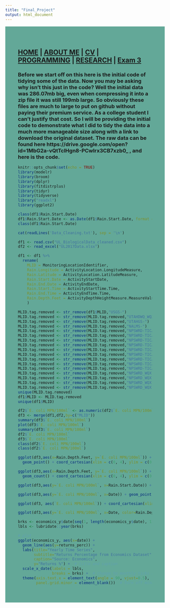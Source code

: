 ```yaml
---
title: "Final_Project"
output: html_document
---
```


<style type="text/css">
.main-container {
  max-width: 1800px;
  margin-left: auto;
  margin-right: auto;
}
</style>

<style>
div.blue { background-color:#63a898; border-radius: 5px; padding: 20px;}
</style>
<div class = "blue">



<style>
div.blue { background-color:#63a898; border-radius: 0px; padding: 20px;}
</style>
<div class = "blue">


## [HOME](http://MurderousPolyhedron.github.io/) | [ABOUT ME](http://MurderousPolyhedron.github.io/About_Me/) | [CV](http://MurderousPolyhedron.github.io/CV/) | [PROGRAMMING](http://MurderousPolyhedron.github.io/Programming/) | [RESEARCH](http://MurderousPolyhedron.github.io/Research/) | [Exam 3](http://MurderousPolyhedron.github.io/Exam_3/)

### Before we start off on this here is the initial code of tidying some of the data. Now you may be asking why isn't this just in the code? Well the initial data was 286.07mb big, even when compressing it into a zip file it was still 199mb large. So obviously these files are much to large to put on github without paying their premium service. As a college student I can't justify that cost. So I will be providing the initial code to demonstrate what I did to tidy the data into a much more manageable size along with a link to download the original dataset. The raw data can be found here https://drive.google.com/open?id=1MbG2a-vQtTclHgn8-PCwIrx3CB7xzb0_ , and here is the code.





```r
knitr::opts_chunk$set(echo = TRUE)
library(modelr)
library(broom)
library(dplyr)
library(fitdistrplus)
library(tidyr)
library(tidyverse)
library("readxl")
library(ggplot2)
```

```r
class(df1$Rain.Start.Date)
df1$Rain.Start.Date <- as.Date(df1$Rain.Start.Date, format = "%m/%d/%Y")
class(df1$Rain.Start.Date)
```

```r
cat(readLines('Data_Cleaning.txt'), sep = '\n')
```

```r
df1 <- read.csv("UL_BiologicalData_cleaned.csv")
df2 <- read_excel("UL2017Data.xlsx")
```

```r
df1 <- df1 %>% 
  rename(
    MLID = MonitoringLocationIdentifier,
    Rain.Longitude = ActivityLocation.LongitudeMeasure,
    Rain.Latitude = ActivityLocation.LatitudeMeasure,
    Rain.Start.Date = ActivityStartDate,
    Rain.End.Date = ActivityEndDate,
    Rain.Start.Time = ActivityStartTime.Time,
    Rain.End.Time = ActivityEndTime.Time,
    Rain.Depth.Feet = ActivityDepthHeightMeasure.MeasureValue
    )
```

```r
MLID.tag.removed <- str_remove(df1$MLID,"USGS-") 
MLID.tag.removed <- str_remove(MLID.tag.removed,"UTAHDWQ_WQX-")
MLID.tag.removed <- str_remove(MLID.tag.removed,"UTAHGS-")
MLID.tag.removed <- str_remove(MLID.tag.removed,"NALMS-")
MLID.tag.removed <- str_remove(MLID.tag.removed,"NPSWRD-TICA_BYU_CCH")
MLID.tag.removed <- str_remove(MLID.tag.removed,"NPSWRD-TICA_BYU_MCD")
MLID.tag.removed <- str_remove(MLID.tag.removed,"NPSWRD-TICA_BYU_HCL")
MLID.tag.removed <- str_remove(MLID.tag.removed,"NPSWRD-TICA_BYU_COSL")
MLID.tag.removed <- str_remove(MLID.tag.removed,"NPSWRD-TICA_BYU_CCS")
MLID.tag.removed <- str_remove(MLID.tag.removed,"NPSWRD-TICA_BYU_MCL")
MLID.tag.removed <- str_remove(MLID.tag.removed,"NPSWRD-TICA_BYU_HL")
MLID.tag.removed <- str_remove(MLID.tag.removed,"NPSWRD-TICA_BYU_HCD")
MLID.tag.removed <- str_remove(MLID.tag.removed,"NPSWRD-TICA_BYU_CCD")
MLID.tag.removed <- str_remove(MLID.tag.removed,"NPSWRD_WQX-TICA_3P_HCL")
MLID.tag.removed <- str_remove(MLID.tag.removed,"NPSWRD_WQX-TICA_3P_MCVA")
MLID.tag.removed <- str_remove(MLID.tag.removed,"NPSWRD_WQX-TICA_TFD_AFRWS")
MLID.tag.removed <- str_remove(MLID.tag.removed,"NPSWRD_WQX-TICA_3P_MCP")
unique(MLID.tag.removed)
df1$MLID <- MLID.tag.removed
unique(df1$MLID)
```

```r
df2$`E. coli MPN/100ml` <- as.numeric(df2$`E. coli MPN/100ml`)
df3 <- merge(df1,df2,by=c("MLID"))
summary(df3$`E. coli MPN/100ml`)
plot(df3$`E. coli MPN/100ml`)
summary(df3$`E. coli MPN/100ml`)
df2$`E. coli MPN/100ml`
df3$`E. coli MPN/100ml`
class(df2$`E. coli MPN/100ml`)
class(df2$`E. coli MPN/100ml`)
```

```r
ggplot(df3,aes(x=Rain.Depth.Feet, y=`E. coli MPN/100ml`)) +
  geom_point() + coord_cartesian(xlim = c(0, 4), ylim = c(0, 5))

ggplot(df3,aes(x=Rain.Depth.Feet, y=`E. coli MPN/100ml`)) +
  geom_count() + coord_cartesian(xlim = c(0, 4), ylim = c(0, 5))

ggplot(df3,aes(y=`E. coli MPN/100ml`, x=Rain.Start.Date)) + geom_point()

ggplot(df3,aes(y=`E. coli MPN/100ml`, x=Date)) + geom_point()

ggplot(df3, aes(`E. coli MPN/100ml`)) + coord_cartesian(xlim = c(0, 4), ylim = c(0, 5)) + geom_density(aes(fill=factor(MLID)), alpha=0.8)

ggplot(df3,aes(y=`E. coli MPN/100ml`, x=Date, color=Rain.Depth.Feet)) + geom_count()
```

```r
brks <- economics_y$date[seq(1, length(economics_y$date), 12)]
lbls <- lubridate::year(brks)

# plot
ggplot(economics_y, aes(x=date)) + 
  geom_line(aes(y=returns_perc)) + 
  labs(title="Yearly Time Series", 
       subtitle="Returns Percentage from Economics Dataset", 
       caption="Source: Economics", 
       y="Returns %") +  # title and caption
  scale_x_date(labels = lbls, 
               breaks = brks) +  # change to monthly ticks and labels
  theme(axis.text.x = element_text(angle = 90, vjust=0.5),  # rotate x axis text
        panel.grid.minor = element_blank())  # turn off minor grid
```
